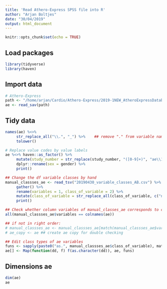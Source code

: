 ```yaml
---
title: 'Read Athero-Express SPSS file into R'
author: "Arjan Boltjes"
date: "30/04/2019"
output: html_document
---
```


```r
knitr::opts_chunk$set(echo = TRUE)
```

## Load packages
```r
library(tidyverse)
library(haven)
```

## Import data
```r
# Athero-Express
path <- "/home/arjan/Cardio/Athero-Express/2019-1NEW_AtheroExpressDatabase_ScientificAE_23042019.sav"
ae <- read_sav(path)
```

## Tidy data
```r
names(ae) %<>%
     str_replace_all("\\.", "_") %>%    ## remove "." from variable names, replace with "_"
     tolower()

# Replace value codes by value labels 
ae %<>% haven::as_factor() %>%
     mutate(study_number = str_replace(study_number, "([0-9]+)", "ae\\1")) %>%  
     dplyr::rename(sex = gender) %>%
     print()

## Change the df variable classes by hand
manual_classses_ae <- read_tsv("20190430_variable_classes_AB.csv") %>%    ## make sure this .csv is in the currect directory, set WD, or set path to file
     gather() %>%
     rename(variables = 1, class_of_variable = 2) %>%
     mutate(class_of_variable = str_replace_all(class_of_variable, c("numerical" = "numeric"))) %>%
     print()

## Check whether column variables of manual_classes_ae corresponds to colnames ae
all(manual_classses_ae$variables == colnames(ae))

## if not in right order:
# manual_classses_ae <- manual_classses_ae[match(manual_classses_ae$variables, names(ae)),]
# ae_copy <- ae ## create ae copy for double checking

## Edit class types of ae variables
funs <- sapply(paste0("as.", manual_classses_ae$class_of_variable), match.fun)
ae[] <- Map(function(dd, f) f(as.character(dd)), ae, funs)
```

## Dimensions ae
```r
dim(ae)
ae
```